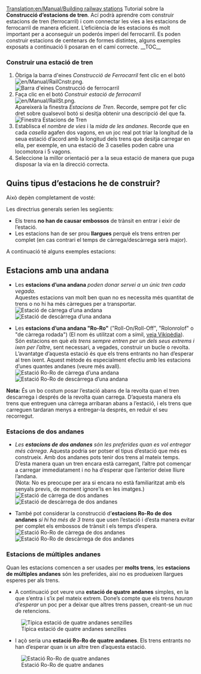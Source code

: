 [[Translation:en/Manual/Building railway stations]]
{{ca/Manual/Tutorial/Tutorial}}
Tutorial sobre la '''Construcció d’estacions de tren'''. Ací podrà aprendre com construir estacions de tren (ferrocarril) i com connectar les vies a les estacions de ferrocarril de manera eficient. L’eficiència de les estacions és molt important per a aconseguir un poderós imperi del ferrocarril. Es poden construir estacions de centenars de formes distintes, alguns exemples exposats a continuació li posaran en el camí correcte.
__TOC__
===Construir una estació de tren===
#Òbriga la barra d'eines ''Construcció de Ferrocarril'' fent clic en el botó [[File:en/Manual/RailCnstr.png]].<br/>[[File:ca/Manual/Railroad Construction.png|none|frame|Barra d'eines Construcció de ferrocarril]]
#Faça clic en el botó ''Construir estació de ferrocarril'' [[File:en/Manual/RailSt.png]].<br/>Apareixerà la finestra ''Estacions de Tren''. Recorde, sempre pot fer clic dret sobre qualsevol botó si desitja obtenir una descripció del que fa.<br/>[[File:ca/Manual/Stationgui.png|none|frame|Finestra Estacions de Tren]]
#Establisca el ''nombre de vies'' i la ''mida de les andanes''. Recorde que en cada ''casella'' agafen dos vagons, en un joc real pot triar la longitud de la seua estació d’acord amb la longitud dels trens que desitja carregar en ella, per exemple, en una estació de 3 caselles poden cabre una locomotora i 5 vagons.
#Seleccione la millor orientació per a la seua estació de manera que puga disposar la via en la direcció correcta.

== Quins tipus d’estacions he de construir? ==
Això depèn completament de vosté:

Les directrius generals serien les següents:
*Els trens '''no han de causar embossos''' de trànsit en entrar i eixir de l’estació.
*Les estacions han de ser prou '''llargues''' perquè els trens entren per complet (en cas contrari el temps de càrrega/descàrrega serà major).

A continuació té alguns exemples estacions:

== Estacions amb una andana ==
*Les '''estacions d’una andana''' ''poden donar servei a un únic tren cada vegada''.<br/>Aquestes estacions van molt ben quan no es necessita més quantitat de trens o no hi ha més càrregues per a transportar.<br/>[[File:en/Manual/RailStTut One str coal.png|none|frame|Estació de càrrega d’una andana]][[File:en/Manual/RailStTut One str pow.png|none|frame|Estació de descàrrega d’una andana]]

*Les '''estacions d’una andana "Ro-Ro"''' ("Roll-On/Roll-Off", "Rolonrolof" o "de càrrega rodada")  (El nom és utilitzat com a símil, [http://es.wikipedia.org/wiki/Transportación_Ro-Ro veja Vikipèdia]). Són estacions en què ''els trens sempre entren per un dels seus extrems i ixen per l’altre'', sent necessari, a vegades, construir un bucle o revolta.<br/>L’avantatge d’aquesta estació és que els trens entrants no han d’esperar al tren ixent. Aquest mètode és especialment efectiu amb les estacions d’unes quantes andanes (veure més avall).<br/>[[File:en/Manual/RailStTut One aro coal.png|none|frame|Estació Ro-Ro de càrrega d’una andana]][[File:en/Manual/RailStTut One aro pow.png|none|frame|Estació Ro-Ro de descàrrega d’una andana]]

'''Nota:''' És un bo costum posar l’estació abans de la revolta quan el tren descarrega i després de la revolta quan carrega. D’aquesta manera els trens que entreguen una càrrega arribaran abans a l’estació, i els trens que carreguen tardaran menys a entregar-la després, en reduir el seu recorregut.

=== Estacions de dos andanes ===
*''Les '''estacions de dos andanes''' són les preferides quan es vol entregar més càrrega''. Aquesta podria ser potser el tipus d’estació que més es construeix. Amb dos andanes pots tenir dos trens al mateix temps. D’esta manera quan un tren encara està carregant, l’altre pot començar a carregar immediatament i no ha d’esperar que l’anterior deixe lliure l’andana.<br/>(Nota: No es preocupe per ara si encara no està familiaritzat amb els senyals previs, de moment ignore'ls en les imatges.)<br/>[[File:en/Manual/RailStTut Two str coal.png|none|frame|Estació de càrrega de dos andanes]][[File:en/Manual/RailStTut Two str pow.png|none|frame|Estació de descàrrega de dos andanes]]

*També pot considerar la construcció d’'''estacions Ro-Ro de dos andanes''' ''si hi ha més de 3 trens'' que usen l’estació i d’esta manera evitar per complet els embossos de trànsit i els temps d’espera.<br/>[[File:en/Manual/RailStTut Two aro coal.png|none|frame|Estació Ro-Ro de càrrega de dos andanes]][[File:en/Manual/RailStTut Two aro pow.png|none|frame|Estació Ro-Ro de descàrrega de dos andanes]]

=== Estacions de múltiples andanes ===
Quan les estacions comencen a ser usades per '''molts trens''', les '''estacions de múltiples andanes''' són les preferides, així no es produeixen llargues esperes per als trens.

*A continuació pot veure una '''estació de quatre andanes''' simples, en la que s’entra i s’ix pel mateix extrem. Done’s compte que els trens ''hauran d’esperar'' un poc per a deixar que altres trens passen, creant-se un nuc de retencions.
[[File:en/Manual/RailStTut Four str ore.png|none|frame|Típica estació de quatre andanes senzilles]]

*I açò seria una '''estació Ro-Ro de quatre andanes'''. Els trens entrants no han d’esperar quan ix un altre tren d’aquesta estació.
[[File:en/Manual/RailStTut Four aro ore.png|none|frame|Estació Ro-Ro de quatre andanes]]